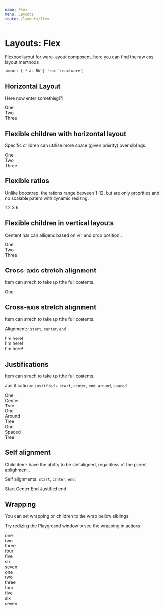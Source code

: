 ```yaml
---
name: Flex
menu: Layouts
route: /layouts/flex
---
```



# Layouts: Flex

Flexbox layout for ware-layout component. here you can find the raw css layout menthods

```
import { * as RW } from 'reactware';
```

## Horizontal Layout

Here now enter something!?!

<Playground className="Rw.Layouts.Flex">
  <Rw.Layouts.Flex horizontal>
    <div>One</div>
    <div>Two</div>
    <div>Three</div>
  </Rw.Layouts.Flex>
</Playground>

## Flexible children with horizontal layout

Specific children can utalise more space (given priority) over siblings.

<Playground className="Rw.Layouts.Flex">
  <Rw.Layouts.Flex horizontal>
    <div>One</div>
    <Rw.Layouts.Flex auto>Two</Rw.Layouts.Flex>
    <div>Three</div>
  </Rw.Layouts.Flex>
</Playground>

## Flexible ratios

Unlike bootstrap, the rations range between 1-12, but are only proprities and no scalable paters with dynamic resizing.

<Playground className="Rw.Layouts.Flex">
  <Rw.Layouts.Flex horizontal>
    <Rw.Layouts.Flex ratio="1">1</Rw.Layouts.Flex>
    <Rw.Layouts.Flex ratio="2">2</Rw.Layouts.Flex>
    <Rw.Layouts.Flex ratio="3">3</Rw.Layouts.Flex>
    <Rw.Layouts.Flex ratio="6">6</Rw.Layouts.Flex>
  </Rw.Layouts.Flex>
</Playground>


## Flexible children in vertical layouts

Centent has can alligend based on v/h and prop position..

<Playground className="Rw.Layouts.Flex">
  <Rw.Layouts.Flex vertical style={{height:"250px"}}>
    <div>One</div>
    <Rw.Layouts.Flex auto>Two</Rw.Layouts.Flex>
    <div>Three</div>
  </Rw.Layouts.Flex>
</Playground>


## Cross-axis stretch alignment

Item can strech to take up tthe full contents.

<Playground className="Rw.Layouts.Flex">
  <Rw.Layouts.Flex horizontal style={{height:"150px"}}>
    <div>One</div>
  </Rw.Layouts.Flex>
</Playground>

## Cross-axis stretch alignment

Item can strech to take up tthe full contents.

Alignments: `start`, `center`, `end`

<Playground className="Rw.Layouts.Flex">
  <Rw.Layouts.Flex vertical start>
    <div>I'm here!</div>
  </Rw.Layouts.Flex>
</Playground>

<Playground className="Rw.Layouts.Flex">
  <Rw.Layouts.Flex vertical center>
    <div>I'm here!</div>
  </Rw.Layouts.Flex>
</Playground>

<Playground className="Rw.Layouts.Flex">
  <Rw.Layouts.Flex vertical end>
    <div>I'm here!</div>
  </Rw.Layouts.Flex>
</Playground>


## Justifications

Item can strech to take up tthe full contents.


Justifications: `justified` + `start`, `center`, `end`, `around`, `spaced`

<Playground className="Rw.Layouts.Flex">
  <Rw.Layouts.Flex horizontal justified center>
    <div>One</div>
    <div>Center</div>
    <div>Tree</div>
  </Rw.Layouts.Flex>
</Playground>

<Playground className="Rw.Layouts.Flex">
  <Rw.Layouts.Flex horizontal justified around>
    <div>One</div>
    <div>Around</div>
    <div>Tree</div>
  </Rw.Layouts.Flex>
</Playground>

<Playground className="Rw.Layouts.Flex">
  <Rw.Layouts.Flex horizontal justified spaced>
    <div>One</div>
    <div>Spaced</div>
    <div>Tree</div>
  </Rw.Layouts.Flex>
</Playground>


## Self alignment

Child items have the ability to be slef aligned, regardless of the parent aplighment..

Self alignments: `start`, `center`, `end`,

<Playground className="Rw.Layouts.Flex">
  <Rw.Layouts.Flex horizontal style={{height:"150px"}}>
    <Rw.Layouts.Flex self start>Start</Rw.Layouts.Flex>
    <Rw.Layouts.Flex self center>Center</Rw.Layouts.Flex>
    <Rw.Layouts.Flex self end>End</Rw.Layouts.Flex>
    <Rw.Layouts.Flex justified end>Justified end</Rw.Layouts.Flex>
  </Rw.Layouts.Flex>
</Playground>


## Wrapping

You can set wrapping on children to the wrap bellow siblings.

Try redizing the Playground window to see the wrapping in actions

<Playground className="Rw.Layouts.Flex">
  <Rw.Layouts.Flex horizontal wrap>
    <div>one</div>
    <div>two</div>
    <div>three</div>
    <div>four</div>
    <div>five</div>
    <div>six</div>
    <div>seven</div>
  </Rw.Layouts.Flex>
</Playground>

<Playground className="Rw.Layouts.Flex">
  <Rw.Layouts.Flex vertical wrap style={{height: "150px"}}>
    <div>one</div>
    <div>two</div>
    <div>three</div>
    <div>four</div>
    <div>five</div>
    <div>six</div>
    <div>seven</div>
  </Rw.Layouts.Flex>
</Playground>

<PropsTable of={Rw.Layouts.Flex} />
